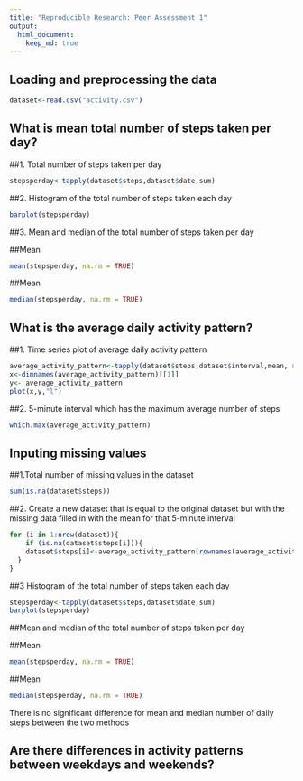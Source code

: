 ```yaml
---
title: "Reproducible Research: Peer Assessment 1"
output: 
  html_document:
    keep_md: true
---
```



## Loading and preprocessing the data
```r
dataset<-read.csv("activity.csv")
```

## What is mean total number of steps taken per day?
##1. Total number of steps taken per day
```r
stepsperday<-tapply(dataset$steps,dataset$date,sum)
```

##2. Histogram of the total number of steps taken each day
```r
barplot(stepsperday)
```

##3. Mean and median of the total number of steps taken per day

##Mean
```r
mean(stepsperday, na.rm = TRUE)
```
##Mean
```r
median(stepsperday, na.rm = TRUE)
```



## What is the average daily activity pattern?

##1. Time series plot of average daily activity pattern
```r
average_activity_pattern<-tapply(dataset$steps,dataset$interval,mean, na.rm=TRUE)
x<-dimnames(average_activity_pattern)[[1]]
y<- average_activity_pattern
plot(x,y,"l")
```

##2. 5-minute interval which has the maximum average number of steps
```r
which.max(average_activity_pattern)
```


## Inputing missing values
##1.Total number of missing values in the dataset
```r
sum(is.na(dataset$steps))
```


##2. Create a new dataset that is equal to the original dataset but with the missing data filled in with the mean for that 5-minute interval
```r
for (i in 1:nrow(dataset)){
    if (is.na(dataset$steps[i])){
    dataset$steps[i]<-average_activity_pattern[rownames(average_activity_pattern)==dataset$interval[i]]
  }
}
```

##3 Histogram of the total number of steps taken each day
```r
stepsperday<-tapply(dataset$steps,dataset$date,sum)
barplot(stepsperday)
```

##Mean and median of the total number of steps taken per day

##Mean
```r
mean(stepsperday, na.rm = TRUE)
```
##Mean
```r
median(stepsperday, na.rm = TRUE)
```

There is no significant difference for mean and median number of daily steps between the two methods 

## Are there differences in activity patterns between weekdays and weekends?

